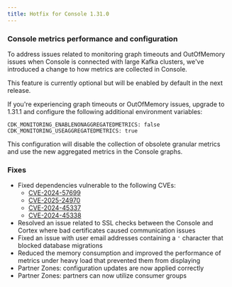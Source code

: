 ```yaml
---
title: Hotfix for Console 1.31.0
---
```




### Console metrics performance and configuration

To address issues related to monitoring graph timeouts and OutOfMemory issues when Console is connected with large Kafka clusters, we've introduced a change to how metrics are collected in Console.

This feature is currently optional but will be enabled by default in the next release.

If you're experiencing graph timeouts or OutOfMemory issues, upgrade to 1.31.1 and configure the following additional environment variables:

```
CDK_MONITORING_ENABLENONAGGREGATEDMETRICS: false
CDK_MONITORING_USEAGGREGATEDMETRICS: true
```

This configuration will disable the collection of obsolete granular metrics and use the new aggregated metrics in the Console graphs.

### Fixes
- Fixed dependencies vulnerable to the following CVEs:
  - [CVE-2024-57699](https://nvd.nist.gov/vuln/detail/CVE-2024-57699)
  - [CVE-2025-24970](https://nvd.nist.gov/vuln/detail/CVE-2025-24970)
  - [CVE-2024-45337](https://avd.aquasec.com/nvd/2024/cve-2024-45337/)
  - [CVE-2024-45338](https://avd.aquasec.com/nvd/2024/cve-2024-45338/)
- Resolved an issue related to SSL checks between the Console and Cortex where bad certificates caused communication issues
- Fixed an issue with user email addresses containing a `'` character that blocked database migrations
- Reduced the memory consumption and improved the performance of metrics under heavy load that prevented them from displaying
- Partner Zones: configuration updates are now applied correctly
- Partner Zones: partners can now utilize consumer groups
